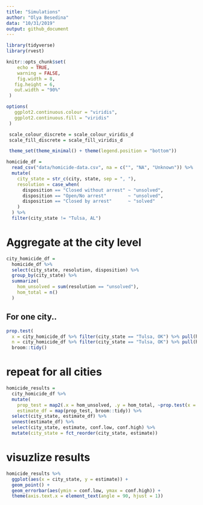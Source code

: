 ```yaml
---
title: "Simulations"
author: "Olya Besedina"
data: "10/31/2019"
output: github_document
---
```

  
```r
library(tidyverse)
library(rvest)

knitr::opts_chunk$set(
 	echo = TRUE,
 	warning = FALSE,
 	fig.width = 8, 
   fig.height = 6,
   out.width = "90%"
 )

options(
   ggplot2.continuous.colour = "viridis",
   ggplot2.continuous.fill = "viridis"
 )

 scale_colour_discrete = scale_colour_viridis_d
 scale_fill_discrete = scale_fill_viridis_d

 theme_set(theme_minimal() + theme(legend.position = "bottom"))
```


```r
homicide_df = 
  read_csv("data/homicide-data.csv", na = c("", "NA", "Unknown")) %>%
  mutate(
    city_state = str_c(city, state, sep = ", "),
    resolution = case_when(
      disposition == "Closed without arrest" ~ "unsolved",
      disposition == "Open/No arrest"        ~ "unsolved",
      disposition == "Closed by arrest"      ~ "solved"
    )
  ) %>% 
  filter(city_state != "Tulsa, AL") 
```

# Aggregate at the city level

```r
city_homicide_df =
  homicide_df %>% 
  select(city_state, resolution, disposition) %>% 
  group_by(city_state) %>% 
  summarize(
    hom_unsolved = sum(resolution == "unsolved"),
    hom_total = n()
  )
```

## For one city..

```r
prop.test(
  x = city_homicide_df %>% filter(city_state == "Tulsa, OK") %>% pull(hom_unsolved), 
  n = city_homicide_df %>% filter(city_state == "Tulsa, OK") %>% pull(hom_total)) %>% 
  broom::tidy()
```

# repeat for all cities

```r
homicide_results = 
  city_homicide_df %>% 
  mutate(
    prop_test = map2(.x = hom_unsolved, .y = hom_total, ~prop.test(x = .x, n = .y)),
    estimate_df = map(prop_test, broom::tidy)) %>% 
  select(city_state, estimate_df) %>% 
  unnest(estimate_df) %>% 
  select(city_state, estimate, conf.low, conf.high) %>% 
  mutate(city_state = fct_reorder(city_state, estimate))
```

# visuzlize results 

```r
homicide_results %>% 
  ggplot(aes(x = city_state, y = estimate)) + 
  geom_point() + 
  geom_errorbar(aes(ymin = conf.low, ymax = conf.high)) +  
  theme(axis.text.x = element_text(angle = 90, hjust = 1))
```





